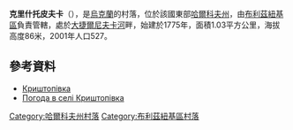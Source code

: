 {{coord|48|40|16|N|36|17|44|E|scale:100000_region:UA|display=title}}

'''克里什托皮夫卡'''（{{lang-uk|Криштопівка}}），是[[烏克蘭|烏克蘭]]的村落，位於該國東部[[哈爾科夫州|哈爾科夫州]]，由[[布利茲紐基區|布利茲紐基區]]負責管轄，處於[[大捷爾尼夫卡河|大捷爾尼夫卡河]]畔，始建於1775年，面積1.03平方公里，海拔高度86米，2001年人口527。

==參考資料==
*[http://gska2.rada.gov.ua/pls/z7502/A005?rdat1=09.01.2009&rf7571=32282 Криштопівка]{{dead link|date=2017年11月 |bot=InternetArchiveBot |fix-attempted=yes }}
* [http://weather.in.ua/ua/har'kovskaja/12407 Погода в селі Криштопівка] {{Wayback|url=http://weather.in.ua/ua/har'kovskaja/12407 |date=20160323024729 }}

{{DEFAULTSORT:Криштопівка}}
[[Category:哈爾科夫州村落|Category:哈爾科夫州村落]]
[[Category:布利茲紐基區村落|Category:布利茲紐基區村落]]


{{Kharkiv-geo-stub}}